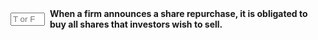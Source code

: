 ::: {.question-block}

<form onsubmit="event.preventDefault(); checkAnswerBox('module10_tf_q52','F')" style="display: flex; align-items: center; gap: 8px;">
  <input type="text" id="module10_tf_q52" name="module10_tf_q52" maxlength="1" placeholder="T or F" style="width: 55px;" data-correct-answer="F" /> 
  <label for="module10_tf_q52"><strong>When a firm announces a share repurchase, it is obligated to buy all shares that investors wish to sell.</strong></label>
</form>

<div id="feedback-module10_tf_q52" class="feedback" data-status="" style="display:none;">
FALSE. Repurchase programs are discretionary. The firm announces a target amount but retains full flexibility over timing and quantity, and may repurchase fewer shares or even none at all.
</div>

:::
